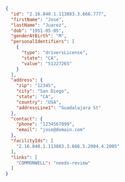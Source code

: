 ```json
{
  "id": "2.16.840.1.113883.3.666.777",
  "firstName": "Jose",
  "lastName": "Juarez",
  "dob": "1951-05-05",
  "genderAtBirth": "M",
  "personalIdentifiers": [
    {
      "type": "driversLicense",
      "state": "CA",
      "value": "51227265"
    }
  ],
  "address": {
    "zip": "12345",
    "city": "San Diego",
    "state": "CA",
    "country": "USA",
    "addressLine1": "Guadalajara St"
  },
  "contact": {
    "phone": "1234567899",
    "email": "jose@domain.com"
  },
  "facilityIds": [
    "2.16.840.1.113883.3.666.5.2004.4.2005"
  ],
  "links": [
    "COMMONWELL": "needs-review"
  ]
}
```